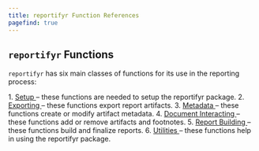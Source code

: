 ```yaml
---
title: reportifyr Function References
pagefind: true
---
```



## `reportifyr` Functions

`reportifyr` has six main classes of functions for its use in the reporting process:

<Steps>
1. <a href={`${import.meta.env.BASE_URL}/reference/setup/setup/`}>
     Setup
   </a> – these functions are needed to setup the reportifyr package.
2. <a href={`${import.meta.env.BASE_URL}/reference/exporting/exporting/`}>
     Exporting
   </a> – these functions export report artifacts.
3. <a href={`${import.meta.env.BASE_URL}/reference/metadata/metadata/`}>
     Metadata
   </a> – these functions create or modify artifact metadata.
4. <a href={`${import.meta.env.BASE_URL}/reference/document_interacting/document_interacting/`}>
     Document Interacting
   </a> – these functions add or remove artifacts and footnotes. 
5. <a href={`${import.meta.env.BASE_URL}/reference/report_building/report_building/`}>
     Report Building
   </a> – these functions build and finalize reports.
6. <a href={`${import.meta.env.BASE_URL}/reference/utilities/utilities/`}>
     Utilities
   </a> – these functions help in using the reportifyr package.
</Steps>